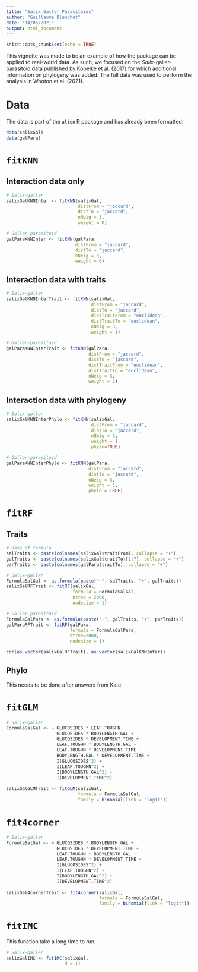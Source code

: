 ```yaml
---
title: "Salix_Galler_Parasitoids"
author: "Guillaume Blanchet"
date: "14/05/2021"
output: html_document
---
```


```r
knitr::opts_chunk$set(echo = TRUE)
```

This vignette was made to be an example of how the package can be applied to real-world data. As such, we focused on the *Salix*-galler-parasitoid data published by Kopelke et al. (2017) for which additional information on phylogeny was added. The full data was used to perform the analysis in Wooton et al. (2021).

# Data

The data is part of the `alien` R package and has already been formatted.

```r
data(salixGal)
data(galPara)
```

# `fitKNN`

## Interaction data only
```r
# Salix-galler
salixGalKNNInter <- fitKNN(salixGal,
                           distFrom = "jaccard",
                           distTo = "jaccard",
                           nNeig = 3,
                           weight = 0)

# Galler-parasitoid
galParaKNNInter <- fitKNN(galPara,
                          distFrom = "jaccard",
                          distTo = "jaccard",
                          nNeig = 3,
                          weight = 0)

```

## Interaction data with traits
```r
# Salix-galler
salixGalKNNInterTrait <- fitKNN(salixGal,
                                distFrom = "jaccard",
                                distTo = "jaccard",
                                distTraitFrom = "euclidean",
                                distTraitTo = "euclidean",
                                nNeig = 3,
                                weight = 1)

# Galler-parasitoid
galParaKNNInterTrait <- fitKNN(galPara,
                               distFrom = "jaccard",
                               distTo = "jaccard",
                               distTraitFrom = "euclidean",
                               distTraitTo = "euclidean",
                               nNeig = 3,
                               weight = 1)

```

## Interaction data with phylogeny
```r
# Salix-galler
salixGalKNNInterPhylo <- fitKNN(salixGal,
                                distFrom = "jaccard",
                                distTo = "jaccard",
                                nNeig = 3,
                                weight = 1,
                                phylo=TRUE)

# Galler-parasitoid
galParaKNNInterPhylo <- fitKNN(galPara,
                               distFrom = "jaccard",
                               distTo = "jaccard",
                               nNeig = 3,
                               weight = 1,
                               phylo = TRUE)

```

# `fitRF`

## Traits
```r
# Base of formula
salTraits <- paste(colnames(salixGal$traitFrom), collapse = "+")
galTraits <- paste(colnames(salixGal$traitTo)[1:7], collapse = "+")
parTraits <- paste(colnames(galPara$traitTo), collapse = "+")

# Salix-galler
FormulaSalGal <- as.formula(paste("~", salTraits, "+", galTraits))
salixGalRFTrait <- fitRF(salixGal,
                         formula = FormulaSalGal,
                         ntree = 2000,
                         nodesize = 1)

# Galler-parasitoid
FormulaGalPara <- as.formula(paste("~", galTraits, "+", parTraits))
galParaRFTrait <- fitRF(galPara,
                        formula = FormulaGalPara,
                        ntree=2000,
                        nodesize = 1)

cor(as.vector(salixGalRFTrait), as.vector(salixGalKNNInter))

```

## Phylo
This needs to be done after answers from Kate.

# `fitGLM`

```r
# Salix-galler
FormulaSalGal <- ~ GLUCOSIDES * LEAF.TOUGHN + 
                   GLUCOSIDES * BODYLENGTH.GAL +
                   GLUCOSIDES * DEVELOPMENT.TIME +
                   LEAF.TOUGHN * BODYLENGTH.GAL +
                   LEAF.TOUGHN * DEVELOPMENT.TIME +
                   BODYLENGTH.GAL * DEVELOPMENT.TIME +
                   I(GLUCOSIDES^2) + 
                   I(LEAF.TOUGHN^2) + 
                   I(BODYLENGTH.GAL^2) + 
                   I(DEVELOPMENT.TIME^2)
  
salixGalGLMTrait <- fitGLM(salixGal,
                           formula = FormulaSalGal,
                           family = binomial(link = "logit"))
```

# `fit4corner`

```r
# Salix-galler
FormulaSalGal <- ~ GLUCOSIDES * BODYLENGTH.GAL +
                   GLUCOSIDES * DEVELOPMENT.TIME +
                   LEAF.TOUGHN * BODYLENGTH.GAL +
                   LEAF.TOUGHN * DEVELOPMENT.TIME +
                   I(GLUCOSIDES^2) + 
                   I(LEAF.TOUGHN^2) + 
                   I(BODYLENGTH.GAL^2) + 
                   I(DEVELOPMENT.TIME^2)
  
salixGal4cornerTrait <- fit4corner(salixGal,
                                   formula = FormulaSalGal,
                                   family = binomial(link = "logit"))
```

# `fitIMC` 

This function take a long time to run.

```r
# Salix-galler
salixGalIMC <- fitIMC(salixGal,
                      d = 1)
```

